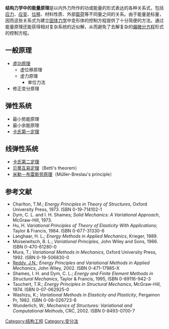 '''结构力学中的能量原理'''是以内外力所作的功或能量的形式表达的各种关系式，包括[[应力|应力]]、[[应变|应变]]、[[位移|位移]]、材料性质、外部[[载荷|载荷]]等不同量之间的关系。由于能量是标量，因而这些关系式为建立[[固体力学|固体力学]]中变形体的控制方程提供了十分简便的方法。通过能量原理还能获得相对复杂系统的近似解，从而避免了去解复杂的[[偏微分方程|偏微分方程]]形式的控制方程。
== 一般原理 ==
* [[虚功原理|虚功原理]]
** 虚位移原理
** 虚力原理
*** 单位力法
* 修正变分原理

== 弹性系统 ==
* 最小势能原理
* 最小余能原理
* [[卡氏定律|卡氏第一定理]]

== 线弹性系统 ==
* [[卡氏定律|卡氏第二定理]]
* [[贝蒂互易定理|贝蒂互易定理]]（Betti's theorem）
* [[米勒－布雷斯劳原理|米勒－布雷斯劳原理]]（Müller-Breslau's principle）

== 参考文献 ==
*Charlton, T.M.; ''Energy Principles in Theory of Structures'', Oxford University Press, 1973. ISBN 0-19-714102-1 
*Dym, C. L. and I. H. Shames; ''Solid Mechanics: A Variational Approach'', McGraw-Hill, 1973.
*Hu, H. ''Variational Principles of Theory of Elasticity With Applications''; Taylor & Francis, 1984. ISBN 0-677-31330-6 
*Langhaar, H. L.; ''Energy Methods in Applied Mechanics'', Krieger, 1989.
*Moiseiwitsch, B. L.; ''Variational Principles'', John Wiley and Sons, 1966. ISBN 0-470-61280-0
*Mura, T.; ''Variational Methods in Mechanics'', Oxford University Press, 1992. ISBN 0-19-506830-0 
*[[J._N._Reddy|Reddy, J.N.]]; ''Energy Principles and Variational Methods in Applied Mechanics'', John Wiley, 2002. ISBN 0-471-17985-X 
*Shames, I. H. and Dym, C. L.; ''Energy and Finite Element Methods in Structural Mechanics'', Taylor & Francis, 1995, ISBN 0-89116-942-3 
*Tauchert, T.R.; ''Energy Principles in Structural Mechanics'', McGraw-Hill, 1974. ISBN 0-07-062925-0
*Washizu, K.; ''Variational Methods in Elasticity and Plasticity'', Pergamon Pr, 1982. ISBN 0-08-026723-8 
*Wunderlich, W.; ''Mechanics of Structures: Variational and Computational Methods'', CRC, 2002. ISBN 0-8493-0700-7

[[Category:结构工程|Category:结构工程]]
[[Category:变分法|Category:变分法]]